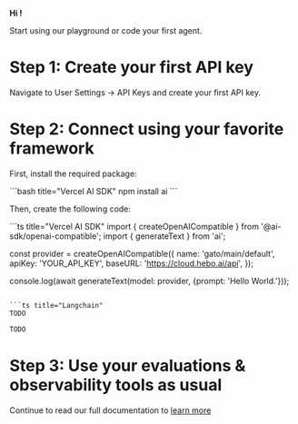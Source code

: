 
<Logo className="hidden md:flex"/>

**Hi <UserName />!**

Start using our playground or code your first agent.

# Step 1: Create your first API key
Navigate to User Settings -> API Keys and create your first API key.


# Step 2: Connect using your favorite framework

First, install the required package:

<CodeBlock>
```bash title="Vercel AI SDK"
npm install ai
```
</CodeBlock>

Then, create the following code:

<CodeGroup>
```ts title="Vercel AI SDK"
import { createOpenAICompatible } from '@ai-sdk/openai-compatible';
import { generateText } from 'ai';

const provider = createOpenAICompatible({
  name: 'gato/main/default',
  apiKey: 'YOUR_API_KEY',
  baseURL: 'https://cloud.hebo.ai/api',
});

console.log(await generateText(model: provider, {prompt: 'Hello World.'}));
```

```ts title="Langchain"
TODO
```

```ts title="Agno"
TODO
```
</CodeGroup>


# Step 3: Use your evaluations & observability tools as usual

Continue to read our full documentation to [learn more](https://docs.hebo.ai/hebo_eval)

